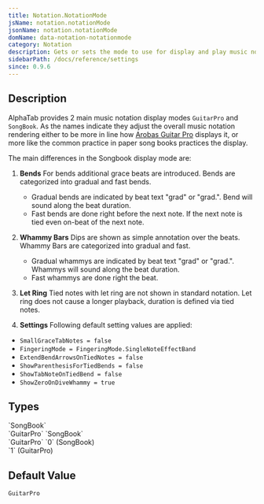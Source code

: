 ```yaml
---
title: Notation.NotationMode
jsName: notation.notationMode
jsonName: notation.notationMode
domName: data-notation-notationmode
category: Notation
description: Gets or sets the mode to use for display and play music notation elements.
sidebarPath: /docs/reference/settings
since: 0.9.6
---
```



## Description

AlphaTab provides 2 main music notation display modes `GuitarPro` and `SongBook`. 
As the names indicate they adjust the overall music notation rendering either to be more in line how [Arobas Guitar Pro](https://www.guitar-pro.com) displays it,
or more like the common practice in paper song books practices the display.

The main differences in the Songbook display mode are: 

1. **Bends**
For bends additional grace beats are introduced. Bends are categorized into gradual and fast bends.
    * Gradual bends are indicated by beat text "grad" or "grad.". Bend will sound along the beat duration.
    * Fast bends are done right before the next note. If the next note is tied even on-beat of the next note.
2.  **Whammy Bars**
Dips are shown as simple annotation over the beats. Whammy Bars are categorized into gradual and fast. 
    * Gradual whammys are indicated by beat text "grad" or "grad.". Whammys will sound along the beat duration.
    * Fast whammys are done right the beat. 

3. **Let Ring**
Tied notes with let ring are not shown in standard notation. Let ring does not cause a longer playback, duration is defined via tied notes. 
            
4. **Settings**
Following default setting values are applied:
* `SmallGraceTabNotes = false`
* `FingeringMode = FingeringMode.SingleNoteEffectBand`
* `ExtendBendArrowsOnTiedNotes = false`
* `ShowParenthesisForTiedBends = false`
* `ShowTabNoteOnTiedBend = false`
* `ShowZeroOnDiveWhammy = true`

<PropertyDescription metadata={metadata} />

## Types

<TypeTable>
    <TypeRow name="AlphaTab.DisplayMode" type="net">
        `SongBook`<br />
        `GuitarPro`
    </TypeRow>
    <TypeRow name="string" type="json-html">
        `SongBook`<br />
        `GuitarPro`
    </TypeRow>
    <TypeRow name="int" type="js-html">
        `0` (SongBook)<br />
        `1` (GuitarPro)
    </TypeRow>
</TypeTable>

## Default Value

`GuitarPro`